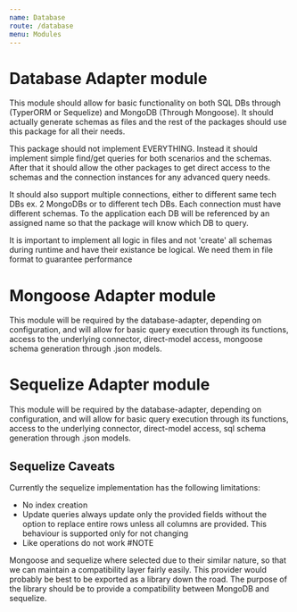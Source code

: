 ```yaml
---
name: Database
route: /database
menu: Modules
---
```


# Database Adapter module

This module should allow for basic functionality on both SQL DBs
through (TyperORM or Sequelize) and MongoDB (Through Mongoose).
It should actually generate schemas as files and the rest of the packages
should use this package for all their needs.

This package should not implement EVERYTHING. Instead it should implement
simple find/get queries for both scenarios and the schemas. After that it
should allow the other packages to get direct access to the schemas and the
connection instances for any advanced query needs.

It should also support multiple connections, either to different same tech DBs
ex. 2 MongoDBs or to different tech DBs. Each connection must have different schemas.
To the application each DB will be referenced by an assigned name so that the package
will know which DB to query.

It is important to implement all logic in files and not 'create' all schemas during
runtime and have their existance be logical. We need them in file format to guarantee performance

# Mongoose Adapter module

This module will be required by the database-adapter, depending on configuration,
and will allow for basic query execution through its functions, access to the underlying connector,
direct-model access, mongoose schema generation through .json models.

# Sequelize Adapter module

This module will be required by the database-adapter, depending on configuration,
and will allow for basic query execution through its functions, access to the underlying connector,
direct-model access, sql schema generation through .json models.
## Sequelize Caveats
Currently the sequelize implementation has the following limitations:
- No index creation
- Update queries always update only the provided fields without the option to replace entire rows unless all columns are provided.
This behaviour is supported only for not changing
- Like operations do not work
#NOTE

Mongoose and sequelize where selected due to their similar nature, so that we can maintain
a compatibility layer fairly easily. This provider would probably be best to be exported as
a library down the road. The purpose of the library should be to provide a compatibility between MongoDB
and sequelize.

